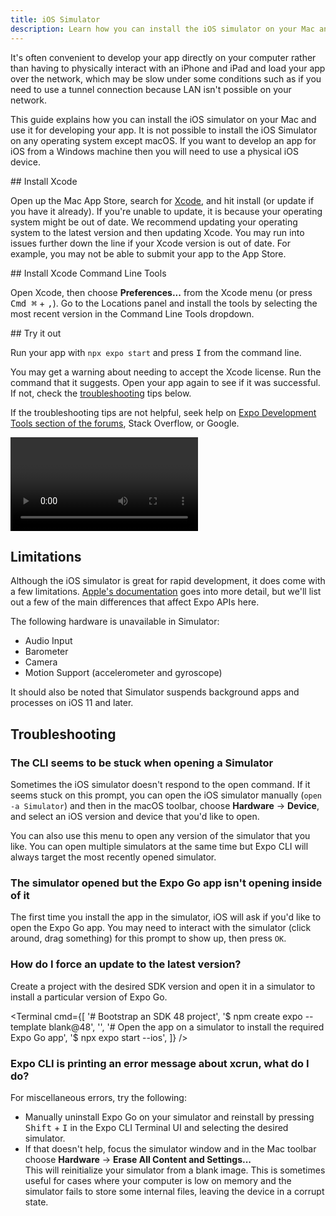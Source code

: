 ```yaml
---
title: iOS Simulator
description: Learn how you can install the iOS simulator on your Mac and use it for developing your app.
---
```



It's often convenient to develop your app directly on your computer rather than having to physically interact with an iPhone and iPad and load your app over the network, which may be slow under some conditions such as if you need to use a tunnel connection because LAN isn't possible on your network.

This guide explains how you can install the iOS simulator on your Mac and use it for developing your app. It is not possible to install the iOS Simulator on any operating system except macOS. If you want to develop an app for iOS from a Windows machine then you will need to use a physical iOS device.

<Step label="1">
## Install Xcode

Open up the Mac App Store, search for [Xcode](https://apps.apple.com/us/app/xcode/id497799835), and hit install (or update if you have it already).
If you're unable to update, it is because your operating system might be out of date. We recommend updating your operating system to the latest version and then updating Xcode.
You may run into issues further down the line if your Xcode version is out of date. For example, you may not be able to submit your app to the App Store.

</Step>

<Step label="2">
## Install Xcode Command Line Tools

Open Xcode, then choose **Preferences...** from the Xcode menu (or press <kbd>Cmd ⌘</kbd> + <kbd>,</kbd>). Go to the Locations panel and install the tools by selecting the most recent version in the Command Line Tools dropdown.

<ImageSpotlight alt="Xcode preferences" src="/static/images/xcode-command-line.png" />
</Step>

<Step label="3">
## Try it out

Run your app with `npx expo start` and press <kbd>I</kbd> from the command line.

You may get a warning about needing to accept the Xcode license. Run the command that it suggests. Open your app again to see if it was successful.
If not, check the [troubleshooting](#troubleshooting) tips below.

If the troubleshooting tips are not helpful, seek help on [Expo Development Tools section of the forums](https://forums.expo.dev/c/expo-dev-tools), Stack Overflow, or Google.

<Video file="open-in-ios-simulator.mp4" />

> **Pro Tip:** Press <kbd>Shift</kbd> + <kbd>I</kbd> in the CLI UI to interactively select a simulator to open.

</Step>

## Limitations

Although the iOS simulator is great for rapid development, it does come with a few limitations. [Apple's documentation](https://help.apple.com/simulator/mac/current/#/devb0244142d) goes into more detail, but we'll list out a few of the main differences that affect Expo APIs here.

The following hardware is unavailable in Simulator:

- Audio Input
- Barometer
- Camera
- Motion Support (accelerometer and gyroscope)

It should also be noted that Simulator suspends background apps and processes on iOS 11 and later.

## Troubleshooting

### The CLI seems to be stuck when opening a Simulator

Sometimes the iOS simulator doesn't respond to the open command. If it seems stuck on this prompt, you can open the iOS simulator manually (`open -a Simulator`) and then in the macOS toolbar, choose **Hardware** &rarr; **Device**, and select an iOS version and device that you'd like to open.

<ImageSpotlight
  alt="Hardware > Device toolbar in Xcode"
  src="/static/images/open-simulator-manually.png"
/>

You can also use this menu to open any version of the simulator that you like. You can open multiple simulators at the same time but Expo CLI will always target the most recently opened simulator.

### The simulator opened but the Expo Go app isn't opening inside of it

The first time you install the app in the simulator, iOS will ask if you'd like to open the Expo Go app. You may need to interact with the simulator (click around, drag something) for this prompt to show up, then press `OK`.

### How do I force an update to the latest version?

Create a project with the desired SDK version and open it in a simulator to install a particular version of Expo Go.

<Terminal
  cmd={[
    '# Bootstrap an SDK 48 project',
    '$ npm create expo --template blank@48',
    '',
    '# Open the app on a simulator to install the required Expo Go app',
    '$ npx expo start --ios',
  ]}
/>

### Expo CLI is printing an error message about xcrun, what do I do?

For miscellaneous errors, try the following:

- Manually uninstall Expo Go on your simulator and reinstall by pressing <kbd>Shift</kbd> + <kbd>I</kbd> in the Expo CLI Terminal UI and selecting the desired simulator.
- If that doesn't help, focus the simulator window and in the Mac toolbar choose **Hardware** &rarr; **Erase All Content and Settings...**<br/>
  This will reinitialize your simulator from a blank image. This is sometimes useful for cases where your computer is low on memory and the simulator fails to store some internal files, leaving the device in a corrupt state.
